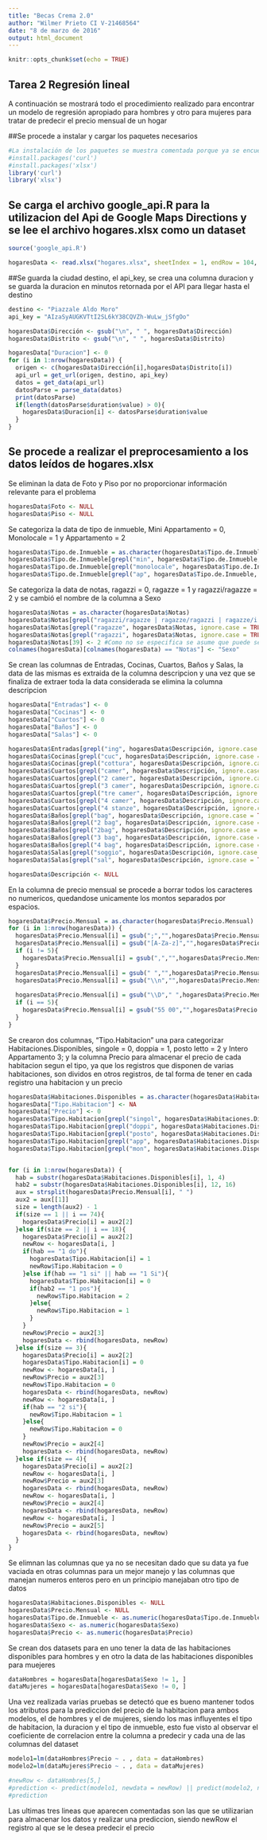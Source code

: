 ---
title: "Becas Crema 2.0"
author: "Wilmer Prieto CI V-21468564"
date: "8 de marzo de 2016"
output: html_document
---

```{r setup, include=FALSE}
knitr::opts_chunk$set(echo = TRUE)
```

## Tarea 2 Regresión lineal

A continuación se mostrará todo el procedimiento realizado para encontrar un modelo de regresión apropiado para hombres y otro para mujeres para tratar de predecir
el precio mensual de un hogar

##Se procede a instalar y cargar los paquetes necesarios

```{r, warning= FALSE}
#La instalación de los paquetes se muestra comentada porque ya se encuentran instalados en el ambiente de desarrollo
#install.packages('curl')
#install.packages('xlsx')
library('curl')
library('xlsx')

```

## Se carga el archivo google_api.R para la utilizacion del Api de Google Maps Directions y se lee el archivo **hogares.xlsx** como un dataset


```{r}
source('google_api.R')

hogaresData <- read.xlsx("hogares.xlsx", sheetIndex = 1, endRow = 104, header = TRUE, encoding = 'UTF-8')

```


##Se guarda la ciudad destino, el api_key, se crea una columna duracion y se guarda la duracion en minutos retornada por el API para llegar hasta el destino

```{r}
destino <- "Piazzale Aldo Moro"
api_key = "AIzaSyAUGKVTtI2SL6kY38CQVZh-WuLw_jSfgOo"

hogaresData$Dirección <- gsub("\n", " ", hogaresData$Dirección)
hogaresData$Distrito <- gsub("\n", " ", hogaresData$Distrito)

hogaresData["Duracion"] <- 0
for (i in 1:nrow(hogaresData)) {
  origen <- c(hogaresData$Dirección[i],hogaresData$Distrito[i])
  api_url = get_url(origen, destino, api_key)
  datos = get_data(api_url)
  datosParse = parse_data(datos)
  print(datosParse)
  if(length(datosParse$duration$value) > 0){
    hogaresData$Duracion[i] <- datosParse$duration$value
  }
}
```

## Se procede a realizar el preprocesamiento a los datos leídos de hogares.xlsx

Se eliminan la data de Foto y Piso por no proporcionar información relevante para el problema

```{r }
hogaresData$Foto <- NULL
hogaresData$Piso <- NULL
```


Se categoriza la data de tipo de inmueble, Mini Appartamento = 0, Monolocale = 1 y Appartamento = 2

```{r }
hogaresData$Tipo.de.Inmueble = as.character(hogaresData$Tipo.de.Inmueble)
hogaresData$Tipo.de.Inmueble[grepl("min", hogaresData$Tipo.de.Inmueble, ignore.case = TRUE)] <- 0 
hogaresData$Tipo.de.Inmueble[grepl("monolocale", hogaresData$Tipo.de.Inmueble, ignore.case = TRUE)] <- 1
hogaresData$Tipo.de.Inmueble[grepl("ap", hogaresData$Tipo.de.Inmueble, ignore.case = TRUE)] <- 2
```


Se categoriza la data de notas, ragazzi = 0, ragazze = 1 y ragazzi/ragazze = 2 y se cambió el nombre de la columna a Sexo

```{r }
hogaresData$Notas = as.character(hogaresData$Notas)
hogaresData$Notas[grepl("ragazzi/ragazze | ragazze/ragazzi | ragazze/i | ragazzi/e", hogaresData$Notas)] <- 2 #Ambos
hogaresData$Notas[grepl("ragazze", hogaresData$Notas, ignore.case = TRUE)] <- 1 #Mujeres
hogaresData$Notas[grepl("ragazzi", hogaresData$Notas, ignore.case = TRUE)] <- 0 #Hombre
hogaresData$Notas[39] <- 2 #Como no se especifica se asume que puede ser indiferente el sexo
colnames(hogaresData)[colnames(hogaresData) == "Notas"] <- "Sexo"
```


Se crean las columnas de Entradas, Cocinas, Cuartos, Baños y Salas, la data de las mismas es extraida de la columna descripcion y una vez que se finaliza de extraer toda la data considerada se elimina la columna descripcion

```{r }
hogaresData["Entradas"] <- 0
hogaresData["Cocinas"] <- 0
hogaresData["Cuartos"] <- 0
hogaresData["Baños"] <- 0
hogaresData["Salas"] <- 0

hogaresData$Entradas[grepl("ing", hogaresData$Descripción, ignore.case = TRUE)] <- 1
hogaresData$Cocinas[grepl("cuc", hogaresData$Descripción, ignore.case = TRUE)] <- 1
hogaresData$Cocinas[grepl("cottura", hogaresData$Descripción, ignore.case = TRUE)] <- 1
hogaresData$Cuartos[grepl("camer", hogaresData$Descripción, ignore.case = TRUE)] <- 1
hogaresData$Cuartos[grepl("2 camer", hogaresData$Descripción, ignore.case = TRUE)] <- 2
hogaresData$Cuartos[grepl("3 camer", hogaresData$Descripción, ignore.case = TRUE)] <- 3
hogaresData$Cuartos[grepl("tre camer", hogaresData$Descripción, ignore.case = TRUE)] <- 3
hogaresData$Cuartos[grepl("4 camer", hogaresData$Descripción, ignore.case = TRUE)] <- 4
hogaresData$Cuartos[grepl("4 stanze", hogaresData$Descripción, ignore.case = TRUE)] <- 4
hogaresData$Baños[grepl("bag", hogaresData$Descripción, ignore.case = TRUE)] <- 1
hogaresData$Baños[grepl("2 bag", hogaresData$Descripción, ignore.case = TRUE)] <- 2
hogaresData$Baños[grepl("2bag", hogaresData$Descripción, ignore.case = TRUE)] <- 2
hogaresData$Baños[grepl("3 bag", hogaresData$Descripción, ignore.case = TRUE)] <- 3
hogaresData$Baños[grepl("4 bag", hogaresData$Descripción, ignore.case = TRUE)] <- 4
hogaresData$Salas[grepl("soggio", hogaresData$Descripción, ignore.case = TRUE)] <- 1
hogaresData$Salas[grepl("sal", hogaresData$Descripción, ignore.case = TRUE)] <- 1

hogaresData$Descripción <- NULL
```


En la columna de precio mensual se procede a borrar todos los caracteres no numericos, quedandose unicamente los montos separados por espacios.

```{r }
hogaresData$Precio.Mensual = as.character(hogaresData$Precio.Mensual)
for (i in 1:nrow(hogaresData)) {
  hogaresData$Precio.Mensual[i] = gsub(";","",hogaresData$Precio.Mensual[i])
  hogaresData$Precio.Mensual[i] = gsub("[A-Za-z]","",hogaresData$Precio.Mensual[i])
  if (i != 5){
    hogaresData$Precio.Mensual[i] = gsub(",","",hogaresData$Precio.Mensual[i])
  }
  hogaresData$Precio.Mensual[i] = gsub(" ","",hogaresData$Precio.Mensual[i])
  hogaresData$Precio.Mensual[i] = gsub("\\n","",hogaresData$Precio.Mensual[i])
  
  hogaresData$Precio.Mensual[i] = gsub("\\D"," ",hogaresData$Precio.Mensual[i])
  if (i == 5){
    hogaresData$Precio.Mensual[i] = gsub("55 00","",hogaresData$Precio.Mensual[i])
  }
}
```


Se crearon dos columnas, "Tipo.Habitacion" una para categorizar Habitaciones.Disponibles, singole = 0, doppia = 1,  posto letto = 2 y Intero Appartamento 3; y la columna Precio para almacenar el precio de cada habitacion segun el tipo, ya que los registros que disponen de varias habitaciones, son dividos en otros registros, de tal forma de tener en cada registro una habitacion y un precio

```{r }
hogaresData$Habitaciones.Disponibles = as.character(hogaresData$Habitaciones.Disponibles)
hogaresData["Tipo.Habitacion"] <- NA
hogaresData["Precio"] <- 0
hogaresData$Tipo.Habitacion[grepl("singol", hogaresData$Habitaciones.Disponibles, ignore.case = TRUE)] <- 0
hogaresData$Tipo.Habitacion[grepl("doppi", hogaresData$Habitaciones.Disponibles, ignore.case = TRUE)] <- 1
hogaresData$Tipo.Habitacion[grepl("posto", hogaresData$Habitaciones.Disponibles, ignore.case = TRUE)] <- 2
hogaresData$Tipo.Habitacion[grepl("app", hogaresData$Habitaciones.Disponibles, ignore.case = TRUE)] <- 3
hogaresData$Tipo.Habitacion[grepl("mon", hogaresData$Habitaciones.Disponibles, ignore.case = TRUE)] <- 3


for (i in 1:nrow(hogaresData)) {
  hab = substr(hogaresData$Habitaciones.Disponibles[i], 1, 4)
  hab2 = substr(hogaresData$Habitaciones.Disponibles[i], 12, 16)
  aux = strsplit(hogaresData$Precio.Mensual[i], " ")
  aux2 = aux[[1]]
  size = length(aux2) - 1
  if(size == 1 || i == 74){
    hogaresData$Precio[i] = aux2[2]
  }else if(size == 2 || i == 18){
    hogaresData$Precio[i] = aux2[2]
    newRow <- hogaresData[i, ]
    if(hab == "1 do"){
      hogaresData$Tipo.Habitacion[i] = 1
      newRow$Tipo.Habitacion = 0
    }else if(hab == "1 si" || hab == "1 Si"){
      hogaresData$Tipo.Habitacion[i] = 0
      if(hab2 == "1 pos"){
        newRow$Tipo.Habitacion = 2
      }else{
        newRow$Tipo.Habitacion = 1
      }
    }
    newRow$Precio = aux2[3]
    hogaresData <- rbind(hogaresData, newRow)
  }else if(size == 3){
    hogaresData$Precio[i] = aux2[2]
    hogaresData$Tipo.Habitacion[i] = 0
    newRow <- hogaresData[i, ]
    newRow$Precio = aux2[3]
    newRow$Tipo.Habitacion = 0
    hogaresData <- rbind(hogaresData, newRow)
    newRow <- hogaresData[i, ]
    if(hab == "2 si"){
      newRow$Tipo.Habitacion = 1
    }else{
      newRow$Tipo.Habitacion = 0
    }
    newRow$Precio = aux2[4]
    hogaresData <- rbind(hogaresData, newRow)
  }else if(size == 4){
    hogaresData$Precio[i] = aux2[2]
    newRow <- hogaresData[i, ]
    newRow$Precio = aux2[3]
    hogaresData <- rbind(hogaresData, newRow)
    newRow <- hogaresData[i, ]
    newRow$Precio = aux2[4]
    hogaresData <- rbind(hogaresData, newRow)
    newRow <- hogaresData[i, ]
    newRow$Precio = aux2[5]
    hogaresData <- rbind(hogaresData, newRow)
  }
}
```

Se elimnan las columnas que ya no se necesitan dado que su data ya fue vaciada en otras columnas para un mejor manejo y las columnas que manejan numeros enteros pero en un principio manejaban otro tipo de datos
```{r }
hogaresData$Habitaciones.Disponibles <- NULL
hogaresData$Precio.Mensual <- NULL
hogaresData$Tipo.de.Inmueble <- as.numeric(hogaresData$Tipo.de.Inmueble)
hogaresData$Sexo <- as.numeric(hogaresData$Sexo)
hogaresData$Precio <- as.numeric(hogaresData$Precio)
```


Se crean dos datasets para en uno tener la data de las habitaciones disponibles para hombres y en otro la data de las habitaciones disponibles para muejeres
```{r }
dataHombres = hogaresData[hogaresData$Sexo != 1, ]
dataMujeres = hogaresData[hogaresData$Sexo != 0, ]
```

Una vez realizada varias pruebas se detectó que es bueno mantener todos los atributos para la prediccion del precio de la habitacion para ambos modelos, el de hombres y el de mujeres, siendo los mas influyentes el tipo de habitacion, la duracion y el tipo de inmueble, esto fue visto al observar el coeficiente de correlacion entre la columna a predecir y cada una de las columnas del dataset
```{r }
modelo1=lm(dataHombres$Precio ~ . , data = dataHombres)
modelo2=lm(dataMujeres$Precio ~ . , data = dataMujeres)

#newRow <- dataHombres[5,]
#prediction <- predict(modelo1, newdata = newRow) || predict(modelo2, newdata = newRow) 
#prediction

```
Las ultimas tres lineas que aparecen comentadas son las que se utilizarian para almacenar los datos y realizar una prediccion, siendo newRow el registro al que se le desea predecir el precio